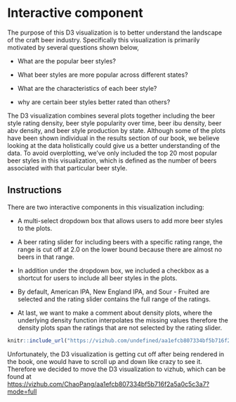 # Interactive component

The purpose of this D3 visualization is to better understand the landscape of the craft beer industry. Specifically this visualization is primarily motivated by several questions shown below,

-   What are the popular beer styles?

-   What beer styles are more popular across different states?

-   What are the characteristics of each beer style?

-   why are certain beer styles better rated than others?

The D3 visualization combines several plots together including the beer style rating density, beer style popularity over time, beer ibu density, beer abv density, and beer style production by state. Although some of the plots have been shown individual in the results section of our book, we believe looking at the data holistically could give us a better understanding of the data. To avoid overplotting, we've only included the top 20 most popular beer styles in this visualization, which is defined as the number of beers associated with that particular beer style.

## Instructions

There are two interactive components in this visualization including:

-   A multi-select dropdown box that allows users to add more beer styles to the plots.

-   A beer rating slider for including beers with a specific rating range, the range is cut off at 2.0 on the lower bound because there are almost no beers in that range.

-   In addition under the dropdown box, we included a checkbox as a shortcut for users to include all beer styles in the plots.

-   By default, American IPA, New England IPA, and Sour - Fruited are selected and the rating slider contains the full range of the ratings.

-   At last, we want to make a comment about density plots, where the underlying density function interpolates the missing values therefore the density plots span the ratings that are not selected by the rating slider.

```r
knitr::include_url("https://vizhub.com/undefined/aa1efcb807334bf5b716f2a5a0c5c3a7?mode=embed", height = "1080px")
```

Unfortunately, the D3 visualization is getting cut off after being rendered in the book, one would have to scroll up and down like crazy to see it. Therefore we decided to move the D3 visualization to vizhub, which can be found at <https://vizhub.com/ChaoPang/aa1efcb807334bf5b716f2a5a0c5c3a7?mode=full>
